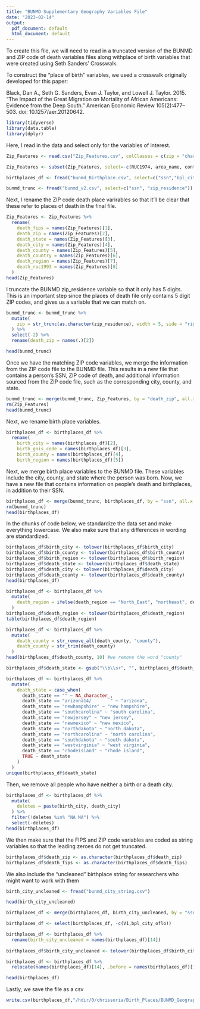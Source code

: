 ```yaml
---
title: "BUNMD Supplementary Geography Variables File"
date: "2023-02-14"
output:
  pdf_document: default
  html_document: default
---
```


To create this file, we will need to read in a truncated version of the BUNMD and ZIP code of death variables files along withplace of birth variables that were created using Seth Sanders' Crosswalk.

To construct the “place of birth” variables, we used a crosswalk originally developed for this paper: 

Black, Dan A., Seth G. Sanders, Evan J. Taylor, and Lowell J. Taylor. 2015. “The Impact of the Great Migration on Mortality of African Americans: Evidence from the Deep South.” American Economic Review 105(2):477–503. doi: 10.1257/aer.20120642.

```r
library(tidyverse)
library(data.table)
library(dplyr)
```

Here, I read in the data and select only for the variables of interest.
```r
Zip_Features <- read.csv("Zip_Features.csv", colClasses = c(zip = "character",FIPS = "character")) 

Zip_Features <- subset(Zip_Features, select=-c(RUC1974, area_name, conterminous, acceptable_cities,district_name,RUC1983,timezone,area_codes,OASDI_benefits_2005,OASDI_total_2005,type,elevation,state,delv_address,OASDI_average_2005,OASDI_disabled_2005,OASDI_benefits_2005,OASDI_retired_2005,geocode))

birthplaces_df <- fread("bunmd_Birthplace.csv", select=c("ssn","bpl_city","feature_id","county_name","Region"))

bunmd_trunc <- fread("bunmd_v2.csv", select=c("ssn", "zip_residence"))
```
Next, I rename the ZIP code death place varirables so that it'll be clear that these refer to places of death in the final file.
```r
Zip_Features <- Zip_Features %>% 
  rename(
    death_fips = names(Zip_Features)[1],
    death_zip = names(Zip_Features)[2],
    death_state = names(Zip_Features)[3],
    death_city = names(Zip_Features)[4],
    death_county = names(Zip_Features)[5],
    death_country = names(Zip_Features)[6],
    death_region = names(Zip_Features)[7],
    death_ruc1993 = names(Zip_Features)[8]
  )
head(Zip_Features)
```
I truncate the BUNMD zip_residence variable so that it only has 5 digits. This is an important step since the places of death file only contains 5 digit ZIP codes, and gives us a variable that we can match on. 
```r
bunmd_trunc <- bunmd_trunc %>% 
  mutate(
    zip = str_trunc(as.character(zip_residence), width = 5, side = "right", ellipsis = "")
  ) %>% 
  select(-2) %>% 
  rename(death_zip = names(.)[2])

head(bunmd_trunc)
```
Once we have the matching ZIP code variables, we merge the information from the ZIP code file to the BUNMD file. This results in a new file that contains a person's SSN, ZIP code of death, and additional information sourced from the ZIP code file, such as the corresponding city, county, and state.
```r
bunmd_trunc <- merge(bunmd_trunc, Zip_Features, by = "death_zip", all.x = TRUE,sort = FALSE)
rm(Zip_Features)
head(bunmd_trunc)
```
Next, we rename birth place variables.
```r
birthplaces_df <- birthplaces_df %>% 
  rename(
    birth_city = names(birthplaces_df)[2],
    birth_gnis_code = names(birthplaces_df)[3],
    birth_county = names(birthplaces_df)[4],
    birth_region = names(birthplaces_df)[5])
```
Next, we merge birth place variables to the BUNMD file. These variables include the city, county, and state where the person was born. Now, we have a new file that contains information on people's death and birthplaces, in addition to their SSN.
```r
birthplaces_df <- merge(bunmd_trunc, birthplaces_df, by = "ssn", all.x = TRUE,sort = FALSE)
rm(bunmd_trunc)
head(birthplaces_df)
```
In the chunks of code below, we standardize the data set and make everything lowercase. We also make sure that any differences in wording are standardized. 
```r
birthplaces_df$birth_city <- tolower(birthplaces_df$birth_city)
birthplaces_df$birth_county <- tolower(birthplaces_df$birth_county)
birthplaces_df$birth_region <- tolower(birthplaces_df$birth_region)
birthplaces_df$death_state <- tolower(birthplaces_df$death_state)
birthplaces_df$death_city <- tolower(birthplaces_df$death_city)
birthplaces_df$death_county <- tolower(birthplaces_df$death_county)
head(birthplaces_df)
```
```r
birthplaces_df <- birthplaces_df %>% 
  mutate(
    death_region = ifelse(death_region == "North_East", "northeast", death_region)
  )
birthplaces_df$death_region <- tolower(birthplaces_df$death_region)
table(birthplaces_df$death_region)
```
```r
birthplaces_df <- birthplaces_df %>% 
  mutate(
    death_county = str_remove_all(death_county, "county"),
    death_county = str_trim(death_county)
  )
head(birthplaces_df$death_county, 10) #we remove the word "county" 
```
```r
birthplaces_df$death_state <- gsub("\\b\\s+", "", birthplaces_df$death_state)

birthplaces_df <- birthplaces_df %>% 
  mutate(
    death_state = case_when(
      death_state == "" ~ NA_character_,
      death_state == "arizona14/       " ~ "arizona",
      death_state == "newhampshire" ~ "new hampshire",
      death_state == "southcarolina" ~ "south carolina",
      death_state == "newjersey" ~ "new jersey",
      death_state == "newmexico" ~ "new mexico",
      death_state == "northdakota" ~ "north dakota",
      death_state == "northcarolina" ~ "north carolina",
      death_state == "southdakota" ~ "south dakota",
      death_state == "westvirginia" ~ "west virginia",
      death_state == "rhodeisland" ~ "rhode island",
      TRUE ~ death_state
    )
  )
unique(birthplaces_df$death_state)
```
Then, we remove all people who have neither a birth or a death city. 
```r
birthplaces_df <- birthplaces_df %>% 
  mutate(
    deletes = paste(birth_city, death_city)
  ) %>% 
  filter(!deletes %in% "NA NA") %>% 
  select(-deletes)
head(birthplaces_df)
```
We then make sure that the FIPS and ZIP code variables are coded as string variables so that the leading zeroes do not get truncated.  
```r
birthplaces_df$death_zip <- as.character(birthplaces_df$death_zip)
birthplaces_df$death_fips <- as.character(birthplaces_df$death_fips)
```
We also include the "uncleaned" birthplace string for researchers who might want to work with them
```r
birth_city_uncleaned <- fread("bunmd_city_string.csv")

head(birth_city_uncleaned)
```
```r
birthplaces_df <- merge(birthplaces_df, birth_city_uncleaned, by = "ssn", all.x = TRUE,sort = FALSE)

birthplaces_df <- select(birthplaces_df, -c(V1,bpl_city_oflo))

birthplaces_df <- birthplaces_df %>% 
  rename(birth_city_uncleaned = names(birthplaces_df)[14])
    
birthplaces_df$birth_city_uncleaned <- tolower(birthplaces_df$birth_city_uncleaned)

birthplaces_df <- birthplaces_df %>%
  relocate(names(birthplaces_df)[14], .before = names(birthplaces_df)[11])

head(birthplaces_df)
```
Lastly, we save the file as a csv
```r
write.csv(birthplaces_df,"/hdir/0/chrissoria/Birth_Places/BUNMD_Geography_File.csv",row.names = FALSE)
```


